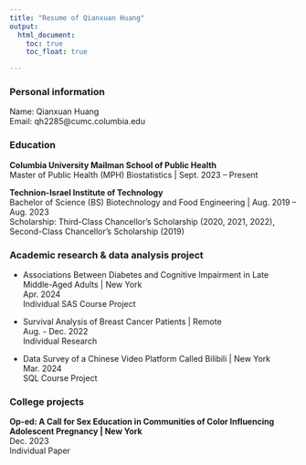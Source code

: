 ```yaml
---
title: "Resume of Qianxuan Huang"
output: 
  html_document:
    toc: true
    toc_float: true

---
```


### Personal information
Name: Qianxuan Huang <br>
Email: qh2285@cumc.columbia.edu

### Education

**Columbia University Mailman School of Public Health** <br>
Master of Public Health (MPH) Biostatistics | Sept. 2023 – Present <br>

**Technion-Israel Institute of Technology** <br> 
Bachelor of Science (BS) Biotechnology and Food Engineering | Aug. 2019 – Aug. 2023 <br>
Scholarship: Third-Class Chancellor’s Scholarship (2020, 2021, 2022), Second-Class Chancellor’s Scholarship (2019)

### Academic research & data analysis project

* Associations Between Diabetes and Cognitive Impairment in Late Middle-Aged Adults | New York <br>
Apr. 2024 <br>
Individual SAS Course Project <br>

* Survival Analysis of Breast Cancer Patients | Remote <br>
Aug. - Dec. 2022 <br>
Individual Research <br>

* Data Survey of a Chinese Video Platform Called Bilibili | New York <br>
Mar. 2024 <br>
SQL Course Project <br>

### College projects
**Op-ed: A Call for Sex Education in Communities of Color Influencing Adolescent Pregnancy | New York** <br>
Dec. 2023 <br>
Individual Paper



